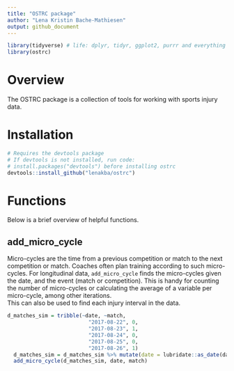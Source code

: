 ```yaml
---
title: "OSTRC package"
author: "Lena Kristin Bache-Mathiesen"
output: github_document
---
```

```r
library(tidyverse) # life: dplyr, tidyr, ggplot2, purrr and everything else you need to survive
library(ostrc)
```

# Overview
The OSTRC package is a collection of tools for working with sports injury data.

# Installation

```r
# Requires the devtools package
# If devtools is not installed, run code:
# install.packages("devtools") before installing ostrc
devtools::install_github("lenakba/ostrc")
```

# Functions
Below is a brief overview of helpful functions.

## add_micro_cycle
Micro-cycles are the time from a previous competition or match
to the next competition or match. Coaches often plan training according to such 
micro-cycles.
For longitudinal data, `add_micro_cycle` finds the micro-cycles given the date, 
and the event (match or competition).
This is handy for counting the number of micro-cycles
or calculating the average of a variable per micro-cycle, 
among other iterations.   
This can also be used to find each injury interval in the data.

```r
d_matches_sim = tribble(~date, ~match,
                          "2017-08-22", 0,
                          "2017-08-23", 1,
                          "2017-08-24", 0,
                          "2017-08-25", 0,
                          "2017-08-26", 1)
  d_matches_sim = d_matches_sim %>% mutate(date = lubridate::as_date(date))
  add_micro_cycle(d_matches_sim, date, match)
```
